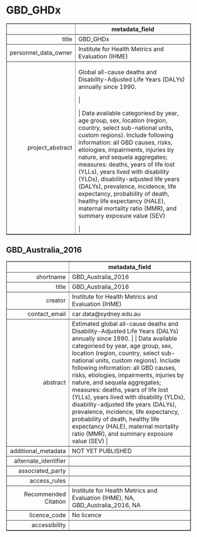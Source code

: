 GBD_GHDx
===
<!-- html table generated in R 3.6.0 by xtable 1.8-4 package -->
<!-- Fri May 22 19:15:19 2020 -->
<table border=1>
<tr> <th>  </th> <th> metadata_field </th>  </tr>
  <tr> <td align="right"> title </td> <td> GBD_GHDx </td> </tr>
  <tr> <td align="right"> personnel_data_owner </td> <td> Institute for Health Metrics and Evaluation (IHME) </td> </tr>
  <tr> <td align="right"> project_abstract </td> <td> Global all-cause deaths and Disability-Adjusted Life Years (DALYs) annually since 1990. |  | Data available categoriesd by year, age group, sex, location (region, country, select sub-national units, custom regions). Include following information: all GBD causes, risks, etiologies, impairments, injuries by nature, and sequela aggregates; measures: deaths, years of life lost (YLLs), years lived with disability (YLDs), disability-adjusted life years (DALYs), prevalence, incidence, life expectancy, probability of death, healthy life expectancy (HALE), maternal mortality ratio (MMR), and summary exposure value (SEV) |  </td> </tr>
   </table>



GBD_Australia_2016
---
<!-- html table generated in R 3.6.0 by xtable 1.8-4 package -->
<!-- Fri May 22 19:15:19 2020 -->
<table border=1>
<tr> <th>  </th> <th> metadata_field </th>  </tr>
  <tr> <td align="right"> shortname </td> <td> GBD_Australia_2016 </td> </tr>
  <tr> <td align="right"> title </td> <td> GBD_Australia_2016 </td> </tr>
  <tr> <td align="right"> creator </td> <td> Institute for Health Metrics and Evaluation (IHME) </td> </tr>
  <tr> <td align="right"> contact_email </td> <td> car.data@sydney.edu.au </td> </tr>
  <tr> <td align="right"> abstract </td> <td> Estimated global all-cause deaths and Disability-Adjusted Life Years (DALYs) annually since 1990. |  | Data available categoriesd by year, age group, sex, location (region, country, select sub-national units, custom regions). Include following information: all GBD causes, risks, etiologies, impairments, injuries by nature, and sequela aggregates; measures: deaths, years of life lost (YLLs), years lived with disability (YLDs), disability-adjusted life years (DALYs), prevalence, incidence, life expectancy, probability of death, healthy life expectancy (HALE), maternal mortality ratio (MMR), and summary exposure value (SEV) |  </td> </tr>
  <tr> <td align="right"> additional_metadata </td> <td> NOT YET PUBLISHED </td> </tr>
  <tr> <td align="right"> alternate_identifier </td> <td>  </td> </tr>
  <tr> <td align="right"> associated_party </td> <td>  </td> </tr>
  <tr> <td align="right"> access_rules </td> <td>  </td> </tr>
  <tr> <td align="right"> Recommended Citation </td> <td> Institute for Health Metrics and Evaluation (IHME), NA, GBD_Australia_2016, NA </td> </tr>
  <tr> <td align="right"> licence_code </td> <td> No licence </td> </tr>
  <tr> <td align="right"> accessibility </td> <td>  </td> </tr>
   </table>


